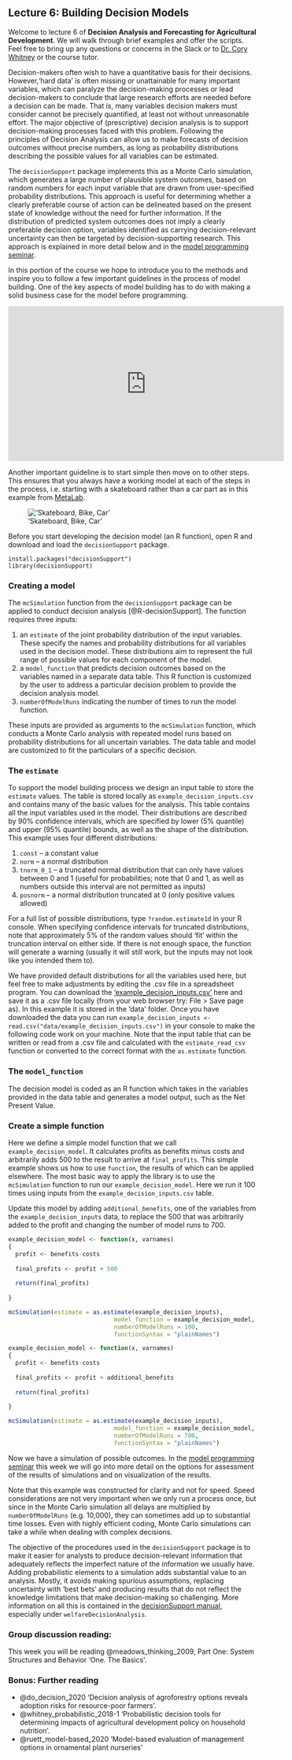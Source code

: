 ## Lecture 6: Building Decision Models {#decision_models}
<!-- reference with [Decision Models](#decision_models) -->

Welcome to lecture 6 of **Decision Analysis and Forecasting for Agricultural Development**. We will walk through brief examples and offer the scripts. Feel free to bring up any questions or concerns in the Slack or to [Dr. Cory Whitney](mailto:cory.whitney@uni-bonn.de?subject=[Lecture_3]%20Decision%20Analysis%20Lecture) or the course tutor.

Decision-makers often wish to have a quantitative basis for their decisions. However,‘hard data’ is often missing or unattainable for many important variables, which can paralyze the decision-making processes or lead decision-makers to conclude that large research efforts are needed before a decision can be made. That is, many variables decision makers must consider cannot be precisely quantified, at least not without unreasonable effort. The major objective of (prescriptive) decision analysis is to support decision-making processes faced with this problem. Following the principles of Decision Analysis can allow us to make forecasts of decision outcomes without precise numbers, as long as probability distributions describing the possible values for all variables can be estimated. 

The `decisionSupport` package implements this as a Monte Carlo simulation, which generates a large number of plausible system outcomes, based on random numbers for each input variable that are drawn from user-specified probability distributions. This approach is useful for determining whether a clearly preferable course of action can be delineated based on the present state of knowledge without the need for further information. If the distribution of predicted system outcomes does not imply a clearly preferable decision option, variables identified as carrying decision-relevant uncertainty can then be targeted by decision-supporting research. This approach is explained in more detail below and in the [model programming seminar](#model_programming).

In this portion of the course we hope to introduce you to the methods and inspire you to follow a few important guidelines in the process of model building. One of the key aspects of model building has to do with making a solid business case for the model before programming. 

<iframe width="560" height="315" src="https://www.youtube.com/embed/bViPWX8_G4A" frameborder="0" allowfullscreen></iframe>

Another important guideline is to start simple then move on to other steps. This ensures that you always have a working model at each of the steps in the process, i.e. starting with a skateboard rather than a car part as in this example from [MetaLab](https://twitter.com/metalab).

!['Skateboard, Bike, Car'](images/Model_stages_car_analogy.png)

<!-- Causal model / diagram / Impact pathway / Theory of change -->

Before you start developing the decision model (an R function), open R and download and load the `decisionSupport` package.

```
install.packages("decisionSupport")
library(decisionSupport)
```

### Creating a model

The `mcSimulation` function from the `decisionSupport` package can be applied to conduct decision analysis [@R-decisionSupport]. The function requires three inputs:

1. an `estimate` of the joint probability distribution of the input variables. These specify the names and probability distributions for all variables used in the decision model. These distributions aim to represent the full range of possible values for each component of the model. 
1. a `model_function` that predicts decision outcomes based on the variables named in a separate data table. This R function is customized by the user to address a particular decision problem to provide the decision analysis model.  
1. `numberOfModelRuns`	indicating the number of times to run the model function.

These inputs are provided as arguments to the `mcSimulation` function, which conducts a Monte Carlo analysis with repeated model runs based on probability distributions for all uncertain variables. The data table and model are customized to fit the particulars of a specific decision.

### The `estimate`

To support the model building process we design an input table to store the `estimate` values. The table is stored locally as `example_decision_inputs.csv` and contains many of the basic values for the analysis. This table contains all the input variables used in the model. Their distributions are described by 90% confidence intervals, which are specified by lower (5% quantile) and upper (95% quantile) bounds, as well as the shape of the distribution. This example uses four different distributions:

1.	`const` – a constant value
1.	`norm` – a normal distribution
1.	`tnorm_0_1` – a truncated normal distribution that can only have values between 0 and 1 (useful for probabilities; note that 0 and 1, as well as numbers outside this interval are not permitted as inputs)
1.	`posnorm` – a normal distribution truncated at 0 (only positive values allowed)

For a full list of possible distributions, type `?random.estimate1d ` in your R console. When specifying confidence intervals for truncated distributions, note that approximately 5% of the random values should ‘fit’ within the truncation interval on either side. If there is not enough space, the function will generate a warning (usually it will still work, but the inputs may not look like you intended them to).

We have provided default distributions for all the variables used here, but feel free to make adjustments by editing the .csv file in a spreadsheet program. You can download the ['example_decision_inputs.csv'](https://raw.githubusercontent.com/CWWhitney/Decision_Analysis_Course/main/data/example_decision_inputs.csv) here and save it as a .csv file locally (from your web browser try: File > Save page as). In this example it is stored in the 'data' folder. Once you have downloaded the data you can run `example_decision_inputs <- read.csv("data/example_decision_inputs.csv")` in your console to make the following code work on your machine. Note that the input table that can be written or read from a .csv file and calculated with the `estimate_read_csv` function or converted to the correct format with the `as.estimate` function. 

### The `model_function`

The decision model is coded as an R function which takes in the variables provided in the data table and generates a model output, such as the Net Present Value. 

### Create a simple function

Here we define a simple model function that we call `example_decision_model`. It calculates profits as benefits minus costs and arbitrarily adds 500 to the result to arrive at `final_profits`. This simple example shows us how to use `function`, the results of which can be applied elsewhere. The most basic way to apply the library is to use the `mcSimulation` function to run our `example_decision_model`. Here we run it 100 times using inputs from the `example_decision_inputs.csv` table.  

Update this model by adding `additional_benefits`, one of the variables from the `example_decision_inputs` data, to replace the 500 that was arbitrarily added to the profit and changing the number of model runs to 700.

```r

example_decision_model <- function(x, varnames)
{
  profit <- benefits-costs
  
  final_profits <- profit + 500
  
  return(final_profits)
  
}

mcSimulation(estimate = as.estimate(example_decision_inputs),
                              model_function = example_decision_model,
                              numberOfModelRuns = 100,
                              functionSyntax = "plainNames")

```

```r

example_decision_model <- function(x, varnames)
{
  profit <- benefits-costs
  
  final_profits <- profit + additional_benefits
  
  return(final_profits)
  
}

mcSimulation(estimate = as.estimate(example_decision_inputs),
                              model_function = example_decision_model,
                              numberOfModelRuns = 700,
                              functionSyntax = "plainNames")

```

Now we have a simulation of possible outcomes. In the [model programming seminar](#model_programming) this week we will go into more detail on the options for assessment of the results of simulations and on visualization of the results. 

Note that this example was constructed for clarity and not for speed. Speed considerations are not very important when we only run a process once, but since in the Monte Carlo simulation all delays are multiplied by `numberOfModelRuns` (e.g. 10,000), they can sometimes add up to substantial time losses. Even with highly efficient coding, Monte Carlo simulations can take a while when dealing with complex decisions.

The objective of the procedures used in the `decisionSupport` package is to make it easier for analysts to produce decision-relevant information that adequately reflects the imperfect nature of the information we usually have. Adding  probabilistic elements to a simulation adds substantial value to an analysis. Mostly, it avoids making spurious assumptions, replacing uncertainty with ‘best bets’ and producing results that do not reflect the knowledge limitations that make decision-making so challenging. More information on all this is contained in the [decisionSupport manual](https://cran.r-project.org/web/packages/decisionSupport/decisionSupport.pdf), especially under `welfareDecisionAnalysis`.

### Group discussion reading:

This week you will be reading @meadows_thinking_2009, Part One: System Structures and Behavior 'One. The Basics'. 

### Bonus: Further reading
 
 - @do_decision_2020 'Decision analysis of agroforestry options reveals adoption risks for resource-poor farmers'.
 - @whitney_probabilistic_2018-1 'Probabilistic decision tools for determining impacts of agricultural development policy on household nutrition'.
 - @ruett_model-based_2020 'Model-based evaluation of management options in ornamental plant nurseries'
